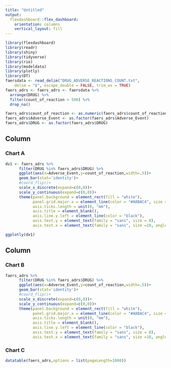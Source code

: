 ```yaml
---
title: "Untitled"
output: 
  flexdashboard::flex_dashboard:
    orientation: columns
    vertical_layout: fill
---
```


```r
library(flexdashboard)
library(readr)
library(shiny)
library(tidyverse)
library(rio)
library(modeldata)
library(plotly)
library(DT)
faersdata <- read_delim("DRUG_ADVERSE_REACTIONS_COUNT.txt", 
    delim = "$", escape_double = FALSE, trim_ws = TRUE)
faers_adrs <- faers_adrs <- faersdata %>% 
  arrange(DRUG) %>%
  filter(count_of_reaction > 500) %>% 
  drop_na()

faers_adrs$count_of_reaction <- as.numeric(faers_adrs$count_of_reaction)
faers_adrs$Adverse_Event <- as.factor(faers_adrs$Adverse_Event)
faers_adrs$DRUG <- as.factor(faers_adrs$DRUG)
```

Column {data-width=650}
-----------------------------------------------------------------------

### Chart A

```r
dv1 <- faers_adrs %>% 
      filter(DRUG %in% faers_adrs$DRUG) %>%
      ggplot(aes(x=Adverse_Event,y=count_of_reaction,width=.5))+
      geom_bar(stat='identity')+
      #coord_flip()+
      scale_x_discrete(expand=c(0,0))+
      scale_y_continuous(expand=c(0,0))+
      theme(panel.background = element_rect(fill = "white"),
            panel.grid.major.x = element_line(color = "#A8BAC4", size = 0.3),
            axis.ticks.length = unit(0, "mm"),
            axis.title = element_blank(),
            axis.line.y.left = element_line(color = "black"),
            axis.text.y = element_text(family = "sans", size = 8),
            axis.text.x = element_text(family = "sans", size =10, angle = 90))

ggplotly(dv1)
```

Column {data-width=350}
-----------------------------------------------------------------------

### Chart B

```r
faers_adrs %>% 
      filter(DRUG %in% faers_adrs$DRUG) %>%
      ggplot(aes(x=Adverse_Event,y=count_of_reaction,width=.5))+
      geom_bar(stat='identity')+
      #coord_flip()+
      scale_x_discrete(expand=c(0,0))+
      scale_y_continuous(expand=c(0,0))+
      theme(panel.background = element_rect(fill = "white"),
            panel.grid.major.x = element_line(color = "#A8BAC4", size = 0.3),
            axis.ticks.length = unit(0, "mm"),
            axis.title = element_blank(),
            axis.line.y.left = element_line(color = "black"),
            axis.text.y = element_text(family = "sans", size = 8),
            axis.text.x = element_text(family = "sans", size =10, angle = 90))

```

### Chart C

```r
datatable(faers_adrs,options = list(pageLength=1000))
```

